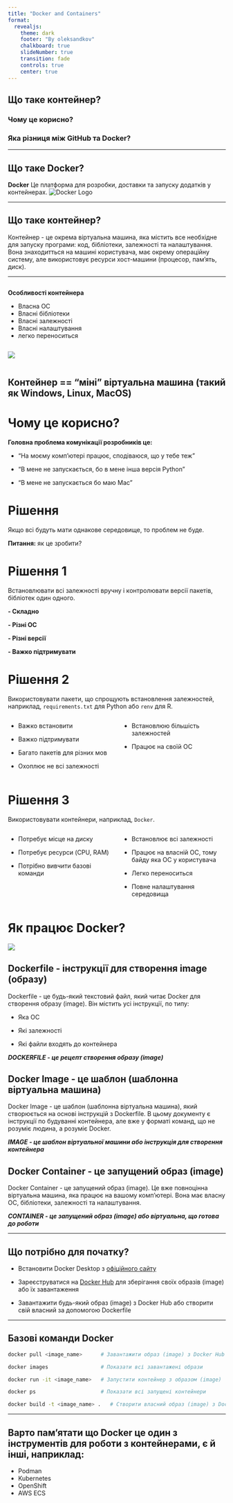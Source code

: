 ```yaml
---
title: "Docker and Containers"
format:
  revealjs:
    theme: dark
    footer: "By oleksandkov"
    chalkboard: true
    slideNumber: true
    transition: fade
    controls: true
    center: true
---
```


## Що таке контейнер?

### Чому це корисно? {.fragment}

### Яка різниця між GitHub та Docker? {.fragment}

---

## Що таке Docker?

::: {.panel}
**Docker** Це платформа для розробки, доставки та запуску додатків у контейнерах.
![Docker Logo](docker.png)
:::

---

## Що таке контейнер?

Контейнер - це окрема віртуальна машина, яка містить все необхідне для запуску програми: код, бібліотеки, залежності та налаштування. Вона знаходитться на машині користувача, має окрему операційну систему, але використовує ресурси хост-машини (процесор, пам'ять, диск).

---

::: {.column width="50%"}
**Особливості контейнера**

- Власна ОС
- Власні бібліотеки
- Власні залежності
- Власні налаштування
- легко переноситься
:::
::: {.column width="50%"}
![](docker_container_layers.png)
:::




::: {.panel .panel-success}
# Контейнер == "міні" віртуальна машина (такий як Windows, Linux, MacOS)
:::


# Чому це корисно?

**Головна проблема комунікації розробників це:**
 
<div class="fragment">
  - "На моєму комп'ютері працює, сподіваюся, що у тебе теж"
</div>
<div class="fragment">
  - "В мене не запускається, бо в мене інша версія Python"
</div>
<div class="fragment">
  - "В мене не запускається бо маю Mac"
</div>

# Рішення

Якщо всі будуть мати однакове середовище, то проблем не буде.

<div class="fragment">
**Питання:** як це зробити?
</div>


# Рішення 1

Встановлювати всі залежності вручну і контролювати версії пакетів, бібліотек один одного.
<div class="fragment">

  **- Складно**

  **- Різні ОС**

  **- Різні версії**

  **- Важко підтримувати**

</div>

# Рішення 2

Використовувати пакети, що спрощують встановлення залежностей, наприклад, `requirements.txt` для Python або `renv` для R.

:::{.columns}

::: {.column width="50%" .fragment}

- Важко встановити

- Важко підтримувати

- Багато пакетів для різних мов

- Охоплює не всі залежності

:::

::: {.column width="50%" .fragment}



- Встановлюю більшість залежностей

- Працює на своїй ОС


:::
:::

# Рішення 3
Використовувати контейнери, наприклад, `Docker`.

:::{.columns}

::: {.column width="50%" .fragment}


- Потребує місце на диску

- Потребує ресурси (CPU, RAM)

- Потрібно вивчити базові команди

:::

::: {.column width="50%" .fragment}



- Встановлює всі залежності

- Працює на власній ОС, тому байду яка ОС у користувача

- Легко переноситься

- Повне налаштування середовища


:::
:::

# Як працює Docker?

![](Docker-example-1.jpg)


## Dockerfile - інструкції для створення image (образу)

Dockerfile - це будь-який текстовий файл, який читає Docker для створення образу (image). Він містить усі інструкції, по типу: 

- Яка ОС

- Які залежності

- Які файли входять до контейнера

<div class="fragment">

***DOCKERFILE - це рецепт створення образу (image)*** 
</div>

## Docker Image - це шаблон (шаблонна віртуальна машина)
Docker Image - це шаблон (шаблонна віртуальна машина), який створюється на основі інструкцій з Dockerfile. В цьому документу є інструкції по будуванні контейнера, але вже у форматі команд, що не розуміє людина, а розуміє Docker.

<div class="fragment">

***IMAGE - це шаблон віртуальної машини або інструкція для створення контейнера***

</div>

## Docker Container - це запущений образ (image)
Docker Container - це запущений образ (image). Це вже повноцінна віртуальна машина, яка працює на вашому комп'ютері. Вона має власну ОС, бібліотеки, залежності та налаштування.

<div class="fragment">

***CONTAINER - це запущений образ (image) або віртуальна, що готова до роботи***

</div>

---

## Що потрібно для початку?

<div class="fragment">
- Встановити Docker Desktop з [офіційного сайту](https://www.docker.com/products/docker-desktop)
</div>
<div class="fragment">
- Зареєструватися на [Docker Hub](https://hub.docker.com) для зберігання своїх образів (image) або їх завантаження
</div>
<div class="fragment">
- Завантажити будь-який образ (image) з Docker Hub або створити свій власний за допомогою Dockerfile

</div>
---

## Базові команди Docker

<div class="fragment">
```.bash
docker pull <image_name>      # Завантажити образ (image) з Docker Hub
```
</div>
<div class="fragment">
```.bash
docker images                 # Показати всі завантажені образи 
```
</div>
<div class="fragment">
```.bash
docker run -it <image_name>   # Запустити контейнер з образом (image)
```
</div>
<div class="fragment">
```.bash
docker ps                     # Показати всі запущені контейнери
```
</div>
<div class="fragment">
```.bash
docker build -t <image_name> .   # Створити власний образ (image) з Dockerfile що знаходиться в поточній папці
```
</div>
---

## Варто пам'ятати що Docker це один з інструментів для роботи з контейнерами, є й інші, наприклад:

- Podman
- Kubernetes
- OpenShift
- AWS ECS